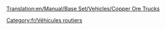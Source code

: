 [[Translation:en/Manual/Base Set/Vehicles/Copper Ore Trucks]]

{{fr/Vehicule routier|nom      = Camion de minerai de cuivre MPS
  |img      = MPS_Copper_Ore_Truck.png
  |prix     = 4 961£ (9 922$)
  |vitesse  = 48 km/h (30 mph)
  |annualite= 421£ (842$)
  |design   = 1935
  |vie      = 15
  |capacite = 22 tonnes de minerai de cuivre
}}
{{fr/Vehicule routier|nom      = Camion de minerai de cuivre Uhl
  |img      = Uhl_Copper_Ore_Truck.png
  |prix     = 5 740£ (11 480$)
  |vitesse  = 88 km/h (55 mph)
  |annualite= 787£ (1 574$)
  |design   = 1977
  |vie      = 15
  |capacite = 25 tonnes de minerai de cuivre
}}
{{fr/Vehicule routier|nom      = Camion de minerai de cuivre Goss
  |img      = Goss_Copper_Ore_Truck.png
  |prix     = 6 150£ (12 300$)
  |vitesse  = 112 km/h (70 mph)
  |annualite= 1 125£ (2 250$)
  |design   = 2011
  |vie      = 15
  |capacite = 27 tonnes de minerai de cuivre
}}

[[Category:fr/Véhicules routiers]]